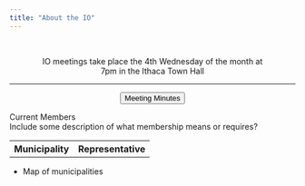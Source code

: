 ```yaml
---
title: "About the IO"
---
```

<br>
<div class="jumbotron">
  <center><p class="lead">IO meetings take place the 4th Wednesday of the month at
  <br>7pm in the Ithaca Town Hall</p>
  <hr class="my-4">
  <p class="lead">
   <input type="button" class="btn btn-info" value="Meeting Minutes" onclick="location.href = 'minutes.html';">
  </p></center>
</div>

<div class="row">
<div class="col-md-5">
<div class="panel panel-info">
<div class="panel-heading">Current Members</div>
<div class="panel-body">Include some description of what membership means or requires?</div>
<table class="table">
<thread>
<th>Municipality</th>
<th>Representative</th>
</table>
</div>
</div>
</div>

- Map of municipalities